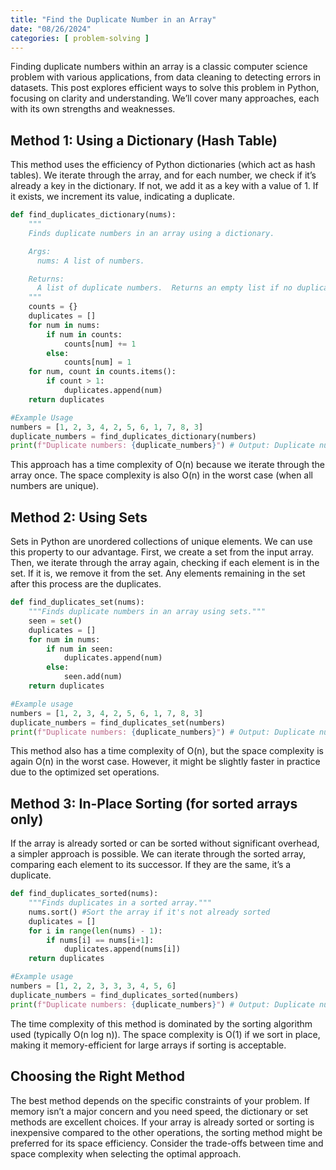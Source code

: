 ```yaml
---
title: "Find the Duplicate Number in an Array"
date: "08/26/2024"
categories: [ problem-solving ]
---
```


Finding duplicate numbers within an array is a classic computer science problem with various applications, from data cleaning to detecting errors in datasets.  This post explores efficient ways to solve this problem in Python, focusing on clarity and understanding.  We'll cover many approaches, each with its own strengths and weaknesses.


## Method 1: Using a Dictionary (Hash Table)

This method uses the efficiency of Python dictionaries (which act as hash tables). We iterate through the array, and for each number, we check if it's already a key in the dictionary. If not, we add it as a key with a value of 1. If it exists, we increment its value, indicating a duplicate.

```python
def find_duplicates_dictionary(nums):
    """
    Finds duplicate numbers in an array using a dictionary.

    Args:
      nums: A list of numbers.

    Returns:
      A list of duplicate numbers.  Returns an empty list if no duplicates are found.
    """
    counts = {}
    duplicates = []
    for num in nums:
        if num in counts:
            counts[num] += 1
        else:
            counts[num] = 1
    for num, count in counts.items():
        if count > 1:
            duplicates.append(num)
    return duplicates

#Example Usage
numbers = [1, 2, 3, 4, 2, 5, 6, 1, 7, 8, 3]
duplicate_numbers = find_duplicates_dictionary(numbers)
print(f"Duplicate numbers: {duplicate_numbers}") # Output: Duplicate numbers: [1, 2, 3]

```

This approach has a time complexity of O(n) because we iterate through the array once. The space complexity is also O(n) in the worst case (when all numbers are unique).


## Method 2: Using Sets

Sets in Python are unordered collections of unique elements.  We can use this property to our advantage.  First, we create a set from the input array.  Then, we iterate through the array again, checking if each element is in the set. If it is, we remove it from the set.  Any elements remaining in the set after this process are the duplicates.


```python
def find_duplicates_set(nums):
    """Finds duplicate numbers in an array using sets."""
    seen = set()
    duplicates = []
    for num in nums:
        if num in seen:
            duplicates.append(num)
        else:
            seen.add(num)
    return duplicates

#Example usage
numbers = [1, 2, 3, 4, 2, 5, 6, 1, 7, 8, 3]
duplicate_numbers = find_duplicates_set(numbers)
print(f"Duplicate numbers: {duplicate_numbers}") # Output: Duplicate numbers: [2, 1, 3]

```

This method also has a time complexity of O(n), but the space complexity is again O(n) in the worst case.  However, it might be slightly faster in practice due to the optimized set operations.


## Method 3:  In-Place Sorting (for sorted arrays only)


If the array is already sorted or can be sorted without significant overhead, a simpler approach is possible.  We can iterate through the sorted array, comparing each element to its successor. If they are the same, it's a duplicate.

```python
def find_duplicates_sorted(nums):
    """Finds duplicates in a sorted array."""
    nums.sort() #Sort the array if it's not already sorted
    duplicates = []
    for i in range(len(nums) - 1):
        if nums[i] == nums[i+1]:
            duplicates.append(nums[i])
    return duplicates

#Example usage
numbers = [1, 2, 2, 3, 3, 3, 4, 5, 6]
duplicate_numbers = find_duplicates_sorted(numbers)
print(f"Duplicate numbers: {duplicate_numbers}") # Output: Duplicate numbers: [2, 3]
```

The time complexity of this method is dominated by the sorting algorithm used (typically O(n log n)).  The space complexity is O(1) if we sort in place, making it memory-efficient for large arrays if sorting is acceptable.


## Choosing the Right Method

The best method depends on the specific constraints of your problem.  If memory isn't a major concern and you need speed, the dictionary or set methods are excellent choices.  If your array is already sorted or sorting is inexpensive compared to the other operations, the sorting method might be preferred for its space efficiency.  Consider the trade-offs between time and space complexity when selecting the optimal approach.

